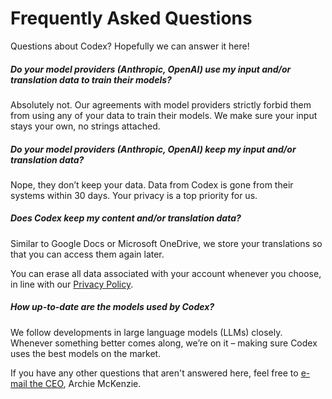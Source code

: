 # Frequently Asked Questions

Questions about Codex? Hopefully we can answer it here!

##### Do your model providers (Anthropic, OpenAI) use my input and/or translation data to train their models?

Absolutely not. Our agreements with model providers strictly forbid them from using any of your data to train their models. We make sure your input stays your own, no strings attached.

##### Do your model providers (Anthropic, OpenAI) keep my input and/or translation data?

Nope, they don’t keep your data. Data from Codex is gone from their systems within 30 days. Your privacy is a top priority for us.
        
##### Does Codex keep my content and/or translation data?

Similar to Google Docs or Microsoft OneDrive, we store your translations so that you can access them again later.

You can erase all data associated with your account whenever you choose, in line with our [Privacy Policy](https://www.codex.ai/privacy).

##### How up-to-date are the models used by Codex?

We follow developments in large language models (LLMs) closely. Whenever something better comes along, we’re on it – making sure Codex uses the best models on the market.

If you have any other questions that aren't answered here, feel free to [e-mail the CEO](mailto:archie@generaltranslation.com?subject=Codex), Archie McKenzie.